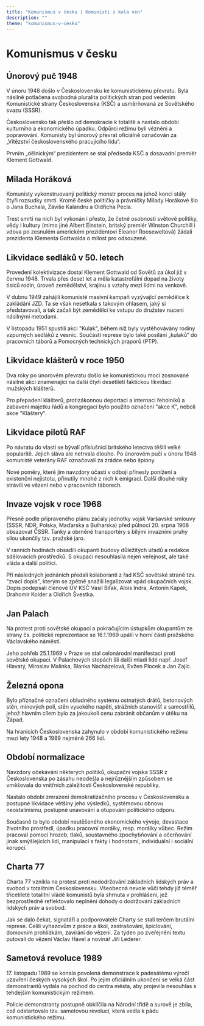 ```yaml
---
title: "Komunismus v česku | Komunisti z kola ven"
description: ""
theme: "komunismus-v-cesku"
---
```


# Komunismus v česku

## Únorový puč 1948

V únoru 1948 došlo v Československu ke komunistickému převratu. Byla násilně potlačena svobodná pluralita politických stran pod vedením Komunistické strany Československa (KSČ) a usměrňovaná ze Sovětského svazu (SSSR).

Československo tak přešlo od demokracie k totalitě a nastalo období kulturního a ekonomického úpadku. Odpůrci režimu byli vězněni a popravováni. Komunisty byl únorový převrat oficiálně označován za „Vítězství československého pracujícího lidu“.

Prvním „dělnickým“ prezidentem se stal předseda KSČ a dosavadní premiér Klement Gottwald.

## Milada Horáková

Komunisty vykonstruovaný politický monstr proces na jehož konci stály čtyři rozsudky smrti. Kromě české političky a právničky Milady Horákové šlo o Jana Buchala, Záviše Kalandru a Oldřicha Pecla.

Trest smrti na nich byl vykonán i přesto, že četné osobnosti světové politiky, vědy i kultury (mimo jiné Albert Einstein, britský premiér Winston Churchill i vdova po zesnulém americkém prezidentovi Eleanor Rooseweltová) žádali prezidenta Klementa Gottwalda o milost pro odsouzené.

## Likvidace sedláků v 50. letech

Provedení kolektivizace dostal Klement Gottwald od Sovětů za úkol již v červnu 1948. Trvala přes deset let a měla katastrofální dopad na životy tisíců rodin, úroveň zemědělství, krajinu a vztahy mezi lidmi na venkově.

V dubnu 1949 zahájili komunisté masivní kampaň vyzývající zemědělce k zakládání JZD. Ta se však nesetkala s takovým ohlasem, jaký si představovali, a tak začali být zemědělci ke vstupu do družstev nuceni násilnými metodami.

V listopadu 1951 spustili akci "Kulak", během níž byly vystěhovávány rodiny vzpurných sedláků z vesnic. Součástí represe bylo také posílání „kulaků“ do pracovních táborů a Pomocných technických praporů (PTP).

## Likvidace klášterů v roce 1950

Dva roky po únorovém převratu došlo ke komunistickou mocí zosnované násilné akci znamenající na další čtyři desetiletí faktickou likvidaci mužských klášterů.

Pro přepadení klášterů, protizákonnou deportaci a internaci řeholníků a zabavení majetku řádů a kongregací bylo použito označení "akce K", neboli akce "Kláštery".

## Likvidace pilotů RAF

Po návratu do vlasti se bývalí příslušníci britského letectva těšili velké popularitě. Jejich sláva ale netrvala dlouho. Po únorovém puči v únoru 1948 komunisté veterány RAF označovali za zrádce nebo špiony.

Nové poměry, které jim navzdory účasti v odboji přinesly ponížení a existenční nejistotu, přinutily mnohé z nich k emigraci. Další dlouhé roky strávili ve vězení nebo v pracovních táborech.

## Invaze vojsk v roce 1968

Přesně podle připraveného plánu začaly jednotky vojsk Varšavské smlouvy (SSSR, NDR, Polska, Maďarska a Bulharska) před půlnocí 20. srpna 1968 obsazovat ČSSR. Tanky a obrněné transportéry s bílými invazními pruhy silou ukončily tzv. pražské jaro.

V ranních hodinách obsadili okupanti budovy důležitých úřadů a redakce sdělovacích prostředků. S okupací nesouhlasila nejen veřejnost, ale také vláda a další politici.

Při následných jednáních předali kolaboranti z řad KSČ sovětské straně tzv. "zvací dopis", kterým se zpětně snažili legalizovat vpád okupačních vojsk. Dopis podepsali členové ÚV KSČ Vasil Biľak, Alois Indra, Antonín Kapek, Drahomír Kolder a Oldřich Švestka.

## Jan Palach

Na protest proti sovětské okupaci a pokračujícím ústupkům okupantům ze strany čs. politické reprezentace se 16.1.1969 upálil v horní části pražského Václavského náměstí.

Jeho pohřeb 25.1.1969 v Praze se stal celonárodní manifestací proti sovětské okupaci. V Palachových stopách šli další mladí lidé např. Josef Hlavatý, Miroslav Malinka, Blanka Nacházelová, Evžen Plocek a Jan Zajíc.

## Železná opona

Bylo příznačné označení obludného systému ostnatých drátů, betonových stěn, minových polí, stěn vysokého napětí, strážních stanovišť a samostřílů, jehož hlavním cílem bylo za jakoukoli cenu zabránit občanům v útěku na Západ.

Na hranicích Československa zahynulo v období komunistického režimu mezi lety 1948 a 1989 nejméně 266 lidí.

## Období normalizace

Navzdory očekávání některých politiků, okupační vojska SSSR z Československa po zásahu neodešla a nejrůznějším způsobem se vměšovala do vnitřních záležitostí Československé republiky.

Nastalo období zmrazení demokratizačního procesu v Československu a postupné likvidace většiny jeho výsledků, systémovou obnovu neostalinismu, postupné unavování a otupování politického odporu.

Současně to bylo období neutěšeného ekonomického vývoje, devastace životního prostředí, úpadku pracovní morálky, resp. morálky vůbec. Režim pracoval pomocí hrozeb, tlaků, soustavného zpochybňování a očerňování jinak smýšlejících lidí, manipulací s fakty i hodnotami, individuální i sociální korupcí.

## Charta 77

Charta 77 vznikla na protest proti nedodržování základních lidských práv a svobod v totalitním Československu. Všeobecná nevole vůči tehdy již téměř třicetileté totalitní vládě komunistů byla shrnuta v prohlášení, jež bezprostředně reflektovalo neplnění dohody o dodržování základních lidských práv a svobod.

Jak se dalo čekat, signatáři a podporovatelé Charty se stali terčem brutální represe. Čelili vyhazovům z práce a škol, zastrašování, špiclování, domovním prohlídkám, zavírání do vězení. Za týden po zveřejnění textu putovali do vězení Václav Havel a novinář Jiří Lederer.

## Sametová revoluce 1989

17\. listopadu 1989 se konala povolená demonstrace k padesátému výročí uzavření českých vysokých škol. Po jejím oficiálním ukončení se velká část demonstrantů vydala na pochod do centra města, aby projevila nesouhlas s tehdejším komunistickým režimem.

Policie demonstranty postupně obklíčila na Národní třídě a surově je zbila, což odstartovalo tzv. sametovou revoluci, která vedla k pádu komunistického režimu.
